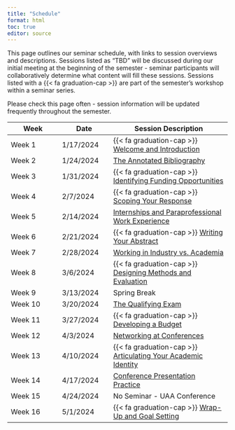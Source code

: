 ```yaml
---
title: "Schedule"
format: html
toc: true
editor: source
---
```


This page outlines our seminar schedule, with links to session overviews and descriptions. Sessions listed as "TBD" will be discussed during our initial meeting at the beginning of the semester - seminar participants will collaboratively determine what content will fill these sessions. Sessions listed with a {{< fa graduation-cap >}} are part of the semester's workshop within a seminar series.

Please check this page often - session information will be updated frequently throughout the semester.

| Week    | Date      | Session Description                                                           |
|-----------------|-----------------|---------------------------------------|
| Week 1  | 1/17/2024 | {{< fa graduation-cap >}} [Welcome and Introduction](01_introduction.qmd)                               |
| Week 2  | 1/24/2024 | [The Annotated Bibliography](02_annotatedbib.qmd)                                                    |
| Week 3  | 1/31/2024 | {{< fa graduation-cap >}} [Identifying Funding Opportunities](03_funding.qmd) |
| Week 4  | 2/7/2024  | {{< fa graduation-cap >}} [Scoping Your Response](04_scoping.qmd)             |
| Week 5  | 2/14/2024 | [Internships and Paraprofessional Work Experience](05_internships.qmd)                              |
| Week 6  | 2/21/2024 | {{< fa graduation-cap >}} [Writing Your Abstract](06_abstract.qmd)            |
| Week 7  | 2/28/2024 | [Working in Industry vs. Academia](07_industry.qmd)                                              |
| Week 8  | 3/6/2024  | {{< fa graduation-cap >}} [Designing Methods and Evaluation](08_methods.qmd)  |
| Week 9  | 3/13/2024 | Spring Break                                                                  |
| Week 10 | 3/20/2024 | [The Qualifying Exam](10_qualifying.qmd)                                                           |
| Week 11 | 3/27/2024 | {{< fa graduation-cap >}} [Developing a Budget](11_budget.qmd)                |
| Week 12 | 4/3/2024  | [Networking at Conferences](12_networking.qmd)                                                     |
| Week 13 | 4/10/2024 | {{< fa graduation-cap >}} [Articulating Your Academic Identity](13_broaderimpacts.qmd)            |
| Week 14 | 4/17/2024 | [Conference Presentation Practice](14_presentation.qmd)                       |
| Week 15 | 4/24/2024 | No Seminar - UAA Conference                                                   |
| Week 16 | 5/1/2024  | {{< fa graduation-cap >}} [Wrap-Up and Goal Setting](16_wrapup.qmd)           |
